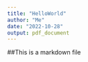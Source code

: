 ```yaml
---
title: "HelloWorld"
author: "Me"
date: "2022-10-28"
output: pdf_document
---
```


##This is a markdown file
